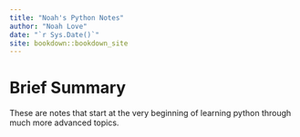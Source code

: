 ```yaml
--- 
title: "Noah's Python Notes"
author: "Noah Love"
date: "`r Sys.Date()`"
site: bookdown::bookdown_site
---
```


# Brief Summary

These are notes that start at the very beginning of learning python through much more advanced topics. 

